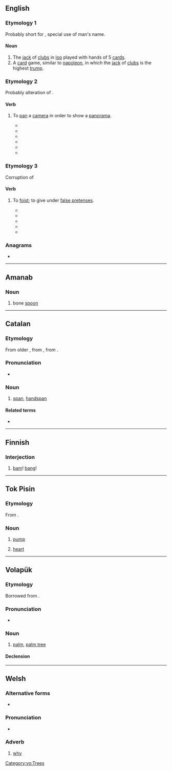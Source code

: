 {{also|Pam|PAM|päm|рат}}
==English==

===Etymology 1===
Probably short for {{etyl|fr|en}} {{m|fr|Pamphile||a given name}}, special use of man's name.

====Noun====
{{en-noun|~}}

# The [[jack]] of [[clubs]] in [[loo]] played with hands of 5 [[card]]s.
# A [[card]] game, similar to [[napoleon]], in which the [[jack]] of [[clubs]] is the highest [[trump]].

===Etymology 2===
Probably alteration of {{m|en|panorama}}.

====Verb====
{{en-verb|pams|pamming|pammed}}

# {{lb|en|obsolete}} {{rfv-sense|en}} To [[pan]] a [[camera]] in order to show a [[panorama]].
#* {{quote-book|year=1918 |title=Current Opinion - Volume 64 |author=Edward Jewitt Wheeler, ‎Frank Crane |page=331|lang=en |ISBN=|passage=In this case the field was laid out in segments, and after the camera had been '''pammed''' about ten degrees it was stopped and the whole outfit moved over into the next segment, and so on round for ninety degrees;}}
#* {{quote-book|year=1918|title=Film Folk|author=Rob Wagner |page=|lang=en |ISBN=|passage=The camera man, in turn, when he had filmed the accident, '''pammed''' — the outrageous word "pam" means panorama — immediately to the sheriff in the hope that he would shoot.}}
#* {{quote-book|year=1921|title=The Film Mystery |author=Arthur Benjamin Reeve |page=347|lang=en |ISBN=|passage=At one time he ordered a panorama effect, in which the cameras “'''pammed''',” swept from one side to the other, giving a succession of faces at close range.}}
#* {{quote-book|year=1925 |title=Bell Laboratories Record - Volumes 1-2|author=|page=|lang=en |ISBN=|passage=The mechanism for taking the pictures with these markers on the original film and record can not be operated in quite so simple a manner, since the camera must be left free to be “'''pammed'''"—that is, moved about on its tripod to change the field of view.}}
#* {{quote-book|year=1932|title=Educational Screen - Volumes 11-12 |author=|page=141|lang=en |ISBN=|passage=The institution is "'''pammed'''" from a nearby hill-top, followed by close-ups of the various buildings. }}
#* {{quote-book|year=1947 |title=The SAE Journal - Volume 55 |author=|page=46|lang=en |ISBN=|passage=This equipment has a distance range of 12,000 feet, and a height range of 750 feet and b, one camera is located 1500 feet from the runway and is "'''pammed'''" to follow the airplane.}}

===Etymology 3===
Corruption of {{m|en|palm}}

====Verb====
{{en-verb|pams|pamming|pammed}}

# {{lb|en|obsolete}eye dialect}} {{lb|en|with off}} To [[foist]]; to give under [[false pretenses]].
#* {{quote-book|year=1861 |title=Vanity Fair - Volume 3 |author=|page=65|lang=en |ISBN=|passage=Look out for them Charletons! My Hare stuff is the grice of a furclad animal, name of which kept secred. The grice '''pammed''' off by the Charletons is frecuently that of the “fretfull Porkyoupine.”}}
#* {{quote-book|year=1898 |title=Ciderville Folks as Seen by Silas Ganderfoot |author=Elijah P. Brown |page=209|lang=en |ISBN=|passage=In fact he was a poor mizrable kritter that a gipsy had '''pammed''' off on me by sum of the slickest lyin that was ever dun outside of a court house, and I was ankshus to trade him off for most anything, to save havin to winter him. }}
#* {{quote-book|year=1919|title=Journal of the Outdoor Life - Volume 16 |author=|page=43|lang=en |ISBN=|passage=I wasn't gone to half no band box '''pammed''' off on me Sid, an I guess she seen it after wile. }}
#* {{quote-book|year=1930 |title=The Collar of Brass |author=S. William Moore |page=89|lang=en |ISBN=|passage=Yea, as I kill this gulp o' Taos Lightnin' '''pammed''' off on us as vino, in like manner will he extinguish you. }}
#* {{quote-book|year=1941|title=Men of the Mountains |author=Jesse Stuart |page=154|lang=en |ISBN=|passage=Got you over there to work and '''pammed''' a pig off on you that is not worth a dime when you was to get a quarter. }}

===Anagrams===
* {{anagrams|en|a=amp|AMP|APM|MAP|MPA|amp|map|p.m.a.|pma}}
----

==Amanab==

===Noun===
{{head|amn|nouns}}

# bone [[spoon]]

----

==Catalan==

===Etymology===
From older {{m|ca|palm}}, from {{inh|ca|pro|-}}, from {{inh|ca|la|palmus}}.

===Pronunciation===
* {{ca-IPA}}

===Noun===
{{ca-noun|m}}

# [[span]], [[handspan]]

====Related terms====
* {{l|ca|palma}}

----

==Finnish==

===Interjection===
{{head|fi|interjection|head=pam!}}

# [[bam]]! [[bang]]!

----

==Tok Pisin==

===Etymology===
From {{etyl|en|tpi}} {{m|en|pump}}.

===Noun===
{{head|tpi|noun}}

# [[pump]]
# {{lb|tpi|anatomy}} [[heart]]

----

==Volapük==

===Etymology===
Borrowed from {{bor|vo|en|palm}}.

===Pronunciation===
* {{IPA|/pam/|lang=vo}}

===Noun===
{{vo-noun}}

# [[palm]], [[palm tree]]

====Declension====
{{vo-decl-noun}}

[[Category:vo:Trees]]

----

==Welsh==

===Alternative forms===
* {{l|cy|paham}} {{qualifier|literary}}

===Pronunciation===
* {{IPA|/pam/|lang=cy}}

===Adverb===
{{head|cy|adverb}}

# [[why]]
